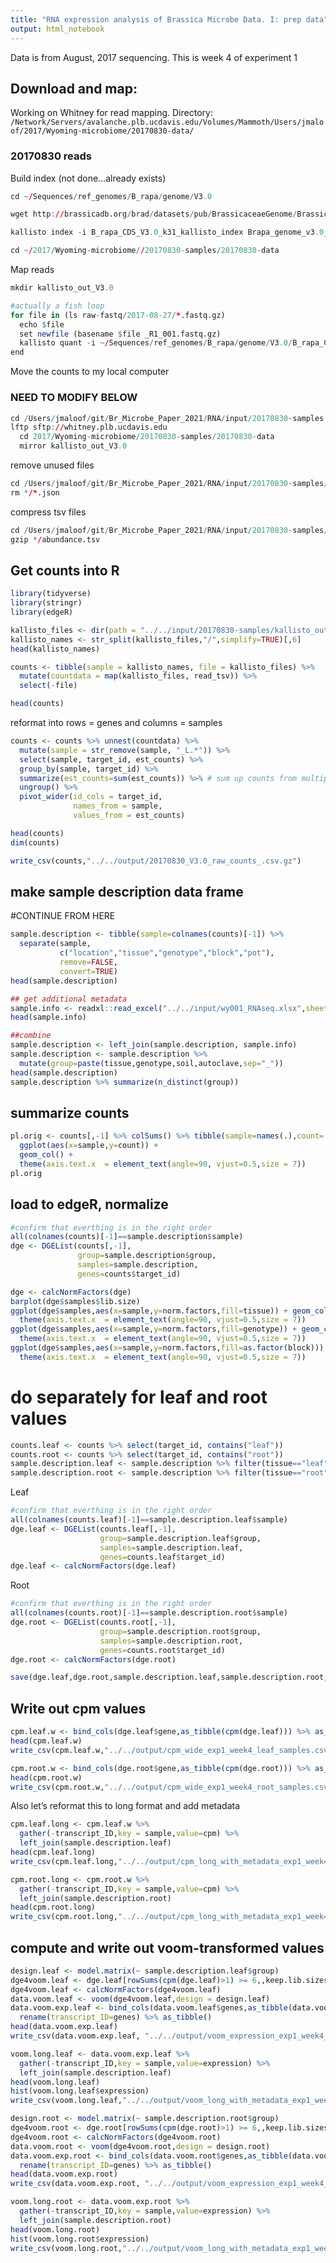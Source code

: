 ```yaml
---
title: "RNA expression analysis of Brassica Microbe Data. I: prep data"
output: html_notebook
---
```


Data is from August, 2017 sequencing.  This is week 4 of experiment 1

## Download and map:

Working on Whitney for read mapping.  Directory: `/Network/Servers/avalanche.plb.ucdavis.edu/Volumes/Mammoth/Users/jmaloof/2017/Wyoming-microbiome/20170830-data/`

### 20170830 reads

Build index (not done...already exists)
```r
cd ~/Sequences/ref_genomes/B_rapa/genome/V3.0

wget http://brassicadb.org/brad/datasets/pub/BrassicaceaeGenome/Brassica_rapa/V3.0/Brapa_genome_v3.0_cds.fasta.gz 

kallisto index -i B_rapa_CDS_V3.0_k31_kallisto_index Brapa_genome_v3.0_cds.fasta.gz

cd ~/2017/Wyoming-microbiome//20170830-samples/20170830-data
```

Map reads

```r
mkdir kallisto_out_V3.0

#actually a fish loop
for file in (ls raw-fastq/2017-08-27/*.fastq.gz)
  echo $file
  set newfile (basename $file _R1_001.fastq.gz)
  kallisto quant -i ~/Sequences/ref_genomes/B_rapa/genome/V3.0/B_rapa_CDS_V3.0_k31_kallisto_index  -o kallisto_out_V3.0/$newfile --single -l 200 -s 40 -t 4 --plaintext $file
end
```

Move the counts to my local computer

### NEED TO MODIFY BELOW

```r
cd /Users/jmaloof/git/Br_Microbe_Paper_2021/RNA/input/20170830-samples
lftp sftp://whitney.plb.ucdavis.edu
  cd 2017/Wyoming-microbiome/20170830-samples/20170830-data
  mirror kallisto_out_V3.0
```

remove unused files
```r
cd /Users/jmaloof/git/Br_Microbe_Paper_2021/RNA/input/20170830-samples/kallisto_out_V3.0
rm */*.json
```

compress tsv files
```r
cd /Users/jmaloof/git/Br_Microbe_Paper_2021/RNA/input/20170830-samples/kallisto_out_V3.0
gzip */abundance.tsv
```


## Get counts into R

```r
library(tidyverse)
library(stringr)
library(edgeR)
```



```r
kallisto_files <- dir(path = "../../input/20170830-samples/kallisto_out_V3.0",pattern="abundance.tsv",recursive = TRUE,full.names = TRUE)
kallisto_names <- str_split(kallisto_files,"/",simplify=TRUE)[,6]
head(kallisto_names)
```

```r
counts <- tibble(sample = kallisto_names, file = kallisto_files) %>%
  mutate(countdata = map(kallisto_files, read_tsv)) %>%
  select(-file)

head(counts)
```

reformat into rows = genes and columns = samples
```r
counts <- counts %>% unnest(countdata) %>%
  mutate(sample = str_remove(sample, "_L.*")) %>% 
  select(sample, target_id, est_counts) %>%
  group_by(sample, target_id) %>%
  summarize(est_counts=sum(est_counts)) %>% # sum up counts from multiple lanes
  ungroup() %>%
  pivot_wider(id_cols = target_id,
              names_from = sample,
              values_from = est_counts)
```

```r
head(counts)
dim(counts)
```

```r
write_csv(counts,"../../output/20170830_V3.0_raw_counts_.csv.gz")
```

## make sample description data frame

#CONTINUE FROM HERE

```r
sample.description <- tibble(sample=colnames(counts)[-1]) %>%
  separate(sample,
           c("location","tissue","genotype","block","pot"),
           remove=FALSE,
           convert=TRUE) 
head(sample.description)

## get additional metadata
sample.info <- readxl::read_excel("../../input/wy001_RNAseq.xlsx",sheet = 1)
head(sample.info)

##combine
sample.description <- left_join(sample.description, sample.info)
sample.description <- sample.description %>% 
  mutate(group=paste(tissue,genotype,soil,autoclave,sep="_"))
head(sample.description)
sample.description %>% summarize(n_distinct(group))
```

## summarize counts
```r
pl.orig <- counts[,-1] %>% colSums() %>% tibble(sample=names(.),count=.) %>%
  ggplot(aes(x=sample,y=count)) + 
  geom_col() +
  theme(axis.text.x  = element_text(angle=90, vjust=0.5,size = 7)) 
pl.orig
```

## load to edgeR, normalize

```r
#confirm that everthing is in the right order
all(colnames(counts)[-1]==sample.description$sample)
dge <- DGEList(counts[,-1],
               group=sample.description$group,
               samples=sample.description,
               genes=counts$target_id)
```

```r
dge <- calcNormFactors(dge)
barplot(dge$samples$lib.size)
ggplot(dge$samples,aes(x=sample,y=norm.factors,fill=tissue)) + geom_col() + 
  theme(axis.text.x  = element_text(angle=90, vjust=0.5,size = 7)) 
ggplot(dge$samples,aes(x=sample,y=norm.factors,fill=genotype)) + geom_col() + 
  theme(axis.text.x  = element_text(angle=90, vjust=0.5,size = 7)) 
ggplot(dge$samples,aes(x=sample,y=norm.factors,fill=as.factor(block))) + geom_col() +
  theme(axis.text.x  = element_text(angle=90, vjust=0.5,size = 7)) 
```


# do separately for leaf and root values

```r
counts.leaf <- counts %>% select(target_id, contains("leaf"))
counts.root <- counts %>% select(target_id, contains("root"))
sample.description.leaf <- sample.description %>% filter(tissue=="leaf")
sample.description.root <- sample.description %>% filter(tissue=="root")
```

Leaf
```r
#confirm that everthing is in the right order
all(colnames(counts.leaf)[-1]==sample.description.leaf$sample)
dge.leaf <- DGEList(counts.leaf[,-1],
                    group=sample.description.leaf$group,
                    samples=sample.description.leaf,
                    genes=counts.leaf$target_id)
dge.leaf <- calcNormFactors(dge.leaf)
```

Root
```r
#confirm that everthing is in the right order
all(colnames(counts.root)[-1]==sample.description.root$sample)
dge.root <- DGEList(counts.root[,-1],
                    group=sample.description.root$group,
                    samples=sample.description.root,
                    genes=counts.root$target_id)
dge.root <- calcNormFactors(dge.root)
```

```r
save(dge.leaf,dge.root,sample.description.leaf,sample.description.root,file="../../output/edgeR_dge_objects_exp1_week4.Rdata")
```


## Write out cpm values

```r
cpm.leaf.w <- bind_cols(dge.leaf$gene,as_tibble(cpm(dge.leaf))) %>% as_tibble() %>% rename(transcript_ID=genes)
head(cpm.leaf.w)
write_csv(cpm.leaf.w,"../../output/cpm_wide_exp1_week4_leaf_samples.csv.gz")
```

```r
cpm.root.w <- bind_cols(dge.root$gene,as_tibble(cpm(dge.root))) %>% as_tibble() %>% rename(transcript_ID=genes)
head(cpm.root.w)
write_csv(cpm.root.w,"../../output/cpm_wide_exp1_week4_root_samples.csv.gz")
```


Also let's reformat this to long format and add metadata

```r
cpm.leaf.long <- cpm.leaf.w %>% 
  gather(-transcript_ID,key = sample,value=cpm) %>%
  left_join(sample.description.leaf)
head(cpm.leaf.long)
write_csv(cpm.leaf.long,"../../output/cpm_long_with_metadata_exp1_week4_leaf_samples.csv.gz")
```

```r
cpm.root.long <- cpm.root.w %>% 
  gather(-transcript_ID,key = sample,value=cpm) %>%
  left_join(sample.description.root)
head(cpm.root.long)
write_csv(cpm.root.long,"../../output/cpm_long_with_metadata_exp1_week4_root_samples.csv.gz")
```


## compute and write out voom-transformed values

```r
design.leaf <- model.matrix(~ sample.description.leaf$group)
dge4voom.leaf <- dge.leaf[rowSums(cpm(dge.leaf)>1) >= 6,,keep.lib.sizes=FALSE]
dge4voom.leaf <- calcNormFactors(dge4voom.leaf)
data.voom.leaf <- voom(dge4voom.leaf,design = design.leaf)
data.voom.exp.leaf <- bind_cols(data.voom.leaf$genes,as_tibble(data.voom.leaf$E)) %>%
  rename(transcript_ID=genes) %>% as_tibble()
head(data.voom.exp.leaf)
write_csv(data.voom.exp.leaf, "../../output/voom_expression_exp1_week4_T6_leaf_samples.csv.gz")
```


```r
voom.long.leaf <- data.voom.exp.leaf %>% 
  gather(-transcript_ID,key = sample,value=expression) %>%
  left_join(sample.description.leaf)
head(voom.long.leaf)
hist(voom.long.leaf$expression)
write_csv(voom.long.leaf,"../../output/voom_long_with_metadata_exp1_week4_T6_leaf_samples.csv.gz")
```


```r
design.root <- model.matrix(~ sample.description.root$group)
dge4voom.root <- dge.root[rowSums(cpm(dge.root)>1) >= 6,,keep.lib.sizes=FALSE]
dge4voom.root <- calcNormFactors(dge4voom.root)
data.voom.root <- voom(dge4voom.root,design = design.root)
data.voom.exp.root <- bind_cols(data.voom.root$genes,as_tibble(data.voom.root$E)) %>%
  rename(transcript_ID=genes) %>% as_tibble()
head(data.voom.exp.root)
write_csv(data.voom.exp.root, "../../output/voom_expression_exp1_week4_T6_root_samples.csv.gz")
```


```r
voom.long.root <- data.voom.exp.root %>% 
  gather(-transcript_ID,key = sample,value=expression) %>%
  left_join(sample.description.root)
head(voom.long.root)
hist(voom.long.root$expression)
write_csv(voom.long.root,"../../output/voom_long_with_metadata_exp1_week4_T6_root_samples.csv.gz")
```
